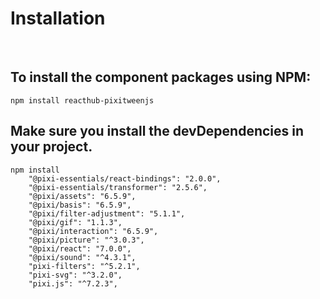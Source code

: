 
<Meta title="GETTING STARTED/Installation" />

# Installation

<br />

## To install the component packages using NPM:

```
npm install reacthub-pixitweenjs
```

## Make sure you install the devDependencies in your project.

```
npm install
    "@pixi-essentials/react-bindings": "2.0.0",
    "@pixi-essentials/transformer": "2.5.6",
    "@pixi/assets": "6.5.9",
    "@pixi/basis": "6.5.9",
    "@pixi/filter-adjustment": "5.1.1",
    "@pixi/gif": "1.1.3",
    "@pixi/interaction": "6.5.9",
    "@pixi/picture": "^3.0.3",
    "@pixi/react": "7.0.0",
    "@pixi/sound": "^4.3.1",
    "pixi-filters": "^5.2.1",
    "pixi-svg": "^3.2.0",
    "pixi.js": "^7.2.3",
```
